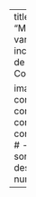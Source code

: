 ---
title: "Medidas de Associação"
description: "Métodos de avaliação de associação entre variáveis qualitativas e/ou quantitativas, incluindo técnicas de correlação e coeficientes de associação."
categories: [Estatística Básica, Correlação, Dependência]

image: "images/medidas_associacao.jpg"
listing:
  contents: 
    - conteudo/medidas_associacao/biquali.qmd
    - conteudo/medidas_associacao/biquanti.qmd
    - conteudo/medidas_associacao/biquantquali.qmd
    # - conteudo/medidas_associacao/series.qmd
  sort: false
  type: default
  fields: 
    - image
    - title
    - description
    - categories  
format:
  html:
    toc: true
    number-sections: true
---